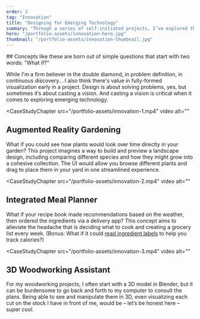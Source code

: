```yaml
---
order: 3
tag: "Innovation"
title: "Designing for Emerging Technology"
summary: "Through a series of self-initiated projects, I’ve explored the future of UI beyond the screen, while learning AR, 3D modeling, and interaction design skills."
hero: "/portfolio-assets/innovation-hero.jpg"
thumbnail: "/portfolio-assets/innovation-thumbnail.jpg"
---
```


<div className="max-w-2xl mb-24">
## Concepts like these are born out of simple questions that start with two words: "What if?"

While I'm a firm believer in the double diamond, in problem definition, in continuous discovery... I also think there's value in fully-formed visualization early in a project. Design is about solving problems, yes, but sometimes it’s about casting a vision. And casting a vision is critical when it comes to exploring emerging technology.
</div>

<CaseStudyChapter
src="/portfolio-assets/innovation-1.mp4"
video
alt=""
>
## Augmented Reality Gardening
What if you could see how plants would look over time directly in your garden? This project imagines a way to build and preview a landscape design, including comparing different species and how they might grow into a cohesive collection. The UI would allow you browse different plants and drag to place them in your yard in one streamlined experience.
</CaseStudyChapter>

<CaseStudyChapter
src="/portfolio-assets/innovation-2.mp4"
video
alt=""
>
## Integrated Meal Planner
What if your recipe book made recommendations based on the weather, then ordered the ingredients via a delivery app? This concept aims to alleviate the headache that is deciding what to cook and creating a grocery list every week. (Bonus: What if it could <a target="_blank" href="https://dribbble.com/shots/6032045-Meal-Planner-Concept-Recipe-Builder">read ingredient labels</a> to help you track calories?)
</CaseStudyChapter>

<CaseStudyChapter
src="/portfolio-assets/innovation-3.mp4"
video
alt=""
>
## 3D Woodworking Assistant
For my woodworking projects, I often start with a 3D model in Blender, but it can be burdensome to go back and forth to my computer to consult the plans. Being able to see and manipulate them in 3D, even visualizing each cut on the stock I have in front of me, would be – let’s be honest here – super cool.
</CaseStudyChapter>
